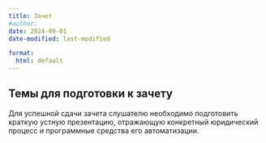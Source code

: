 ```yaml
---
title: Зачет
#author:
date: 2024-09-01
date-modified: last-modified

format:
  html: default
---
```



## Темы для подготовки к зачету

Для успешной сдачи зачета слушателю необходимо подготовить краткую устную презентацию, отражающую конкретный юридический процесс и программные средства его автоматизации.
